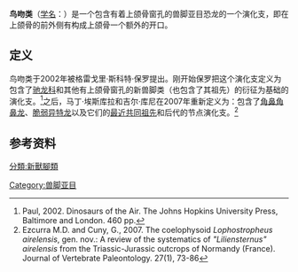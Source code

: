 {{Automatic Taxobox
| fossil_range = [[侏罗纪|早侏罗世]]-[[全新世|现代]]{{fossil range|201|0}}<small>
| image = Ceratosaurus mounted.jpg
| image_width = 250px
| image_caption = 位于[[恐龙探索博物馆|恐龙探索博物馆]]  (Dinosaur Discovery Museum) 的幼年[[角鼻龙|角鼻龙]]骨架
| taxon =Averostra
| authority = [[Paul|Paul]]，2002
| subdivision_ranks = [[演化支|演化支]]
| subdivision =
* †[[角鼻龙类|角鼻龙类]] Ceratosauria
* [[坚尾龙类|坚尾龙类]] Tetanurae
}}
'''鸟吻类'''（[[学名|学名]]：{{lang|la|Averostra}}）是一个包含有着上颌骨窗孔的兽脚亚目恐龙的一个演化支，即在上颌骨的前外侧有构成上颌骨一个额外的开口。

==定义==
鸟吻类于2002年被格雷戈里·斯科特·保罗提出。刚开始保罗把这个演化支定义为包含了[[驰龙科|驰龙科]]和其他有上颌骨窗孔的新兽脚类（也包含了其祖先）的衍征为基础的演化支。<ref>Paul, 2002. Dinosaurs of the Air. The Johns Hopkins University Press, Baltimore and London. 460 pp.</ref>之后，马丁·埃斯库拉和吉尔·库尼在2007年重新定义为：包含了[[角鼻龙|角鼻角鼻龙]]、[[脆弱异特龙|脆弱异特龙]]以及它们的[[最近共同祖先_(生物)|最近共同祖先]]和后代的节点演化支。<ref>Ezcurra M.D. and Cuny, G., 2007. The coelophysoid ''Lophostropheus airelensis'', gen. nov.: A review of the systematics of ''"Liliensternus" airelensis'' from the Triassic-Jurassic outcrops of Normandy (France). Journal of Vertebrate Paleontology. 27(1), 73-86</ref>

==参考资料==
{{reflist}}
{{Theropoda|B.}}
{{Portal|恐龙}}
{{Taxonbar|from=Q4828332}}

[[Category:兽脚亚目|Category:兽脚亚目]]
[[分類:新獸腳類|分類:新獸腳類]]